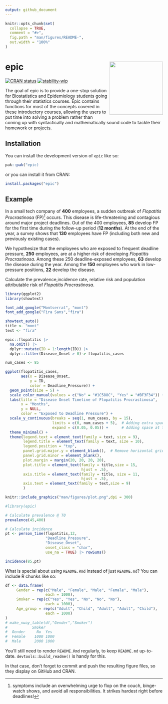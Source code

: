```yaml
---
output: github_document
---
```


<!-- README.md is generated from README.Rmd. Please edit that file -->

```r
knitr::opts_chunk$set(
  collapse = TRUE,
  comment = "#>",
  fig.path = "man/figures/README-",
  out.width = "100%"
)
```

# epic <img src="man/figures/logo.png" align="right" height="170" alt="" />

<!-- badges: start -->
[![CRAN status](https://www.r-pkg.org/badges/version/epic)](https://CRAN.R-project.org/package=epic)
[![stability-wip](https://img.shields.io/badge/stability-wip-lightgrey.svg)](https://github.com/mkenney/software-guides/blob/master/STABILITY-BADGES.md#work-in-progress)
<!-- badges: end -->

The goal of epic is to provide a one-stop solution for Biostatistics and Epidemiology students going through their statistics courses. Epic contains functions for most of the concepts covered in these introductory courses, allowing the users to put time into solving a problem rather than coming up with syntactically and mathematically sound code to tackle their homework or projects. 

## Installation

You can install the development version of `epic` like so:

``` r
pak::pak("epic)
```

or you can install it from CRAN:

```r
install.packages("epic")
```

## Example

In a small tech company of **400** employees, a sudden outbreak of *Flopatitis Procrastinosa* (FP)^[symptoms include an overwhelming urge to flop on the couch, binge-watch shows, and avoid all responsibilities. It strikes hardest right before deadlines!] occurs. This disease is life-threatening and contagious around major project deadlines. Out of the 400 employees, **85** develop FP for the first time during the follow-up period (**12 months**). At the end of the year, a survey shows that **130** employees have FP (including both new and previously existing cases).

We hypothesize that the employees who are exposed to frequent deadline pressure, **250** employees, are at a higher risk of developing *Flopatitis Procrastinosa*. Among these 250 deadline-exposed employees, **63** develop the disease during the year. Among the **150** employees who work in low-pressure positions, **22** develop the disease.

Calculate the prevalence,incidence rate, relative risk and population attributable risk of *Flopatitis Procrastinosa*.

```r

library(ggplot2)
library(showtext)

font_add_google("Montserrat", "mont")
font_add_google("Fira Sans","fira")

showtext_auto()
title <- "mont"
text <- "fira"

epic::flopatitis |> 
  na.omit() |>
  dplyr::mutate(ID = 1:length(ID)) |>
  dplyr::filter(Disease_Onset > 0)-> flopatitis_cases

num_cases <- 85

ggplot(flopatitis_cases, 
       aes(x = Disease_Onset, 
           y = ID, 
           color = Deadline_Pressure)) +
  geom_point(size = 5) +  
  scale_color_manual(values = c("No" = "#1C588C", "Yes" = "#BF3F34")) +  
  labs(title = "Disease Onset Timeline of Flopatitis Procrastinosa",
       x = "Months",
       y = NULL,
       color = "Exposed to Deadline Pressure") +
  scale_y_continuous(breaks = seq(1, num_cases, by = 15), 
                     limits = c(0, num_cases + 5),  # Adding extra space
                     expand = c(0.05, 0.05)) +      # Adding space at the top and bottom
  theme_minimal() +
  theme(legend.text = element_text(family = text, size = 9),
        legend.title = element_text(family = text, size = 10),
        legend.position = "top",
        panel.grid.major.y = element_blank(),  # Remove horizontal gridlines
        panel.grid.minor = element_blank(),
        plot.margin = margin(20, 20, 20, 20),
        plot.title = element_text(family = title,size = 15,
                                  hjust = .5),
        axis.title = element_text(family = title, size = 11,
                                  hjust = .5),
        axis.text = element_text(family = text,size = 9)
        )
```
```r
knitr::include_graphics("man/figures/plot.png",dpi = 300)
```

```r
#library(epic)

# Calculate prevalence @ T0
prevalence(45,400)

# Calculate incidence
pt <- person_time(flopatitis,12,
                  "Deadline_Pressure",
                  "Disease_Onset",
                  onset_class = "char",
                  use_na = TRUE) |> rowSums()

incidence(85,pt)
```

What is special about using `README.Rmd` instead of just `README.md`? You can include R chunks like so:

```r
df <- data.frame(
     Gender = rep(c("Male", "Female", "Male", "Female", "Male"),
                  each = 1000),
     Smoker = rep(c("Yes", "Yes", "No", "No", "No"),
                  each = 1000),
     Age_group = rep(c("Adult", "Child", "Adult", "Adult", "Child"), 
                  each = 1000)
)
# make_nway_table(df,"Gender","Smoker")
#           Smoker
#  Gender     No  Yes
#  Female    1000 1000
#  Male      2000 1000

```

You'll still need to render `README.Rmd` regularly, to keep `README.md` up-to-date. `devtools::build_readme()` is handy for this.

In that case, don't forget to commit and push the resulting figure files, so they display on GitHub and CRAN.
